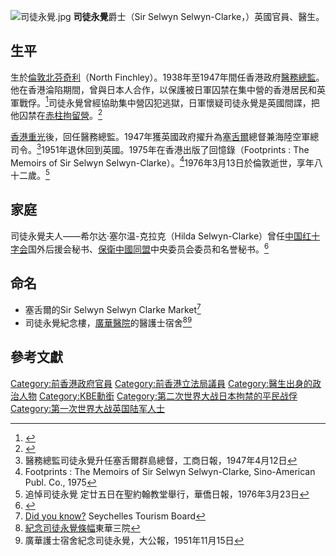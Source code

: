 [[File:司徒永覺.jpg|thumb]]
'''司徒永覺'''爵士（Sir Selwyn Selwyn-Clarke，{{bd|1893年|12月17日|1976年|3月13日}}）英國官員、醫生。

==生平==
生於[[倫敦|倫敦]][[北芬奇利|北芬奇利]]（North Finchley）。1938年至1947年間任香港政府[[醫務總監|醫務總監]]。他在香港淪陷期間，曾與日本人合作，以保護被日軍囚禁在集中營的香港居民和英軍戰俘。<ref >{{cite book|author=高馬可|title=香港簡史|url=http://books.google.com/books?id=qLtlBAAAQBAJ&pg=PA157|date=2013|publisher=中華書局(香港)|isbn=978-988-8263-20-2|pages=157}}</ref>司徒永覺曾經協助集中營囚犯逃獄，日軍懷疑司徒永覺是英國間諜，把他囚禁在[[赤柱拘留營|赤柱拘留營]]。<ref >{{cite book|author=謝永光|title=戰時日軍在香港暴行|url=|date=1991|publisher=明報出版社|isbn=962-357-390-1|pages=139}}</ref>

[[香港重光|香港重光]]後，回任醫務總監。1947年獲英國政府擢升為[[塞舌爾|塞舌爾]]總督兼海陸空軍總司令。<ref>醫務總監司徒永覺升任塞舌爾群島總督，工商日報，1947年4月12日</ref>1951年退休回到英國。1975年在香港出版了回憶錄（Footprints : The Memoirs of Sir Selwyn Selwyn-Clarke）。<ref>Footprints : The Memoirs of Sir Selwyn Selwyn-Clarke, Sino-American Publ. Co., 1975</ref>1976年3月13日於倫敦逝世，享年八十二歲。<ref>追悼司徒永覺 定廿五日在聖約翰教堂舉行，華僑日報，1976年3月23日</ref>

==家庭==
司徒永覺夫人——希尔达·塞尔温-克拉克（Hilda Selwyn-Clarke）曾任[[中国红十字会|中国红十字会]]国外后援会秘书、[[保衛中國同盟|保衛中國同盟]]中央委员会委员和名誉秘书。<ref>{{Cite web |url=http://www.shtong.gov.cn/newsite/node2/node2245/node69322/node69341/node69492/node69496/userobject1ai67666.html |title=中国福利会志 >> 第十四编人物 >> 第一章人物传略 |accessdate=2019-04-20 |archive-date=2019-04-20 |archive-url=https://web.archive.org/web/20190420060303/http://www.shtong.gov.cn/newsite/node2/node2245/node69322/node69341/node69492/node69496/userobject1ai67666.html |dead-url=no }}</ref>

==命名==
*塞舌爾的Sir Selwyn Selwyn Clarke Market<ref>[http://www.seychelles.travel/en/products/did_you_know.php?aid=8 Did you know?] {{Wayback|url=http://www.seychelles.travel/en/products/did_you_know.php?aid=8 |date=20211121084403 }}Seychelles Tourism Board</ref>
*司徒永覺紀念樓，[[廣華醫院|廣華醫院]]的醫護士宿舍<ref>[http://www.tungwah.org.hk/upload/CH/hongkong/vote_pic12.php 紀念司徒永覺條幅]{{Dead link|date=2019年12月 |bot=InternetArchiveBot |fix-attempted=yes }}東華三院</ref><ref>廣華護士宿舍紀念司徒永覺，大公報，1951年11月15日</ref>

==參考文獻==
{{reflist}}
{{DEFAULTSORT:Selwyn-Clarke, Selwyn}}
[[Category:前香港政府官員|Category:前香港政府官員]]
[[Category:前香港立法局議員|Category:前香港立法局議員]]
[[Category:醫生出身的政治人物|Category:醫生出身的政治人物]]
[[Category:KBE勳銜|Category:KBE勳銜]]
[[Category:第二次世界大战日本拘禁的平民战俘|Category:第二次世界大战日本拘禁的平民战俘]]
[[Category:第一次世界大战英国陆军人士|Category:第一次世界大战英国陆军人士]]